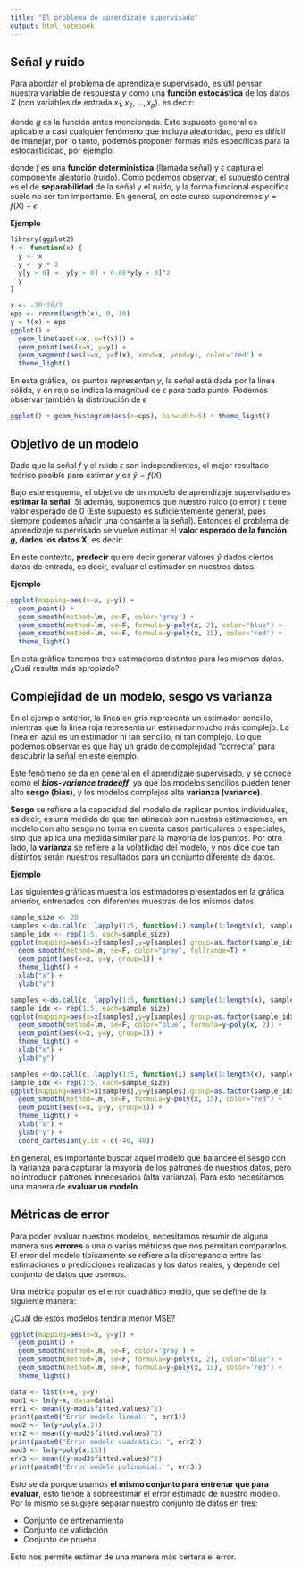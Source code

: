 ```yaml
---
title: "El problema de aprendizaje supervisado"
output: html_notebook
---
```


## Señal y ruido

Para abordar el problema de aprendizaje supervisado, es útil pensar nuestra variable de respuesta $y$ como una **función estocástica** de los datos $X$ (con variables de entrada $x_1, x_2, \ldots, x_p$). es decir: 

\begin{equation*}
  y = g(X)
\end{equation*}

donde $g$ es la función antes mencionada. Este supuesto general es aplicable a casi cualquier fenómeno que incluya aleatoridad, pero es difícil de manejar, por lo tanto, podemos proponer formas más específicas para la estocasticidad, por ejemplo:

\begin{align*}
  y =& f(X) + \epsilon \\
  y =& f(X) * \epsilon \\
  y =& f(X)^\epsilon \\
  \ldots
\end{align*}

donde $f$ es una **función deterministica** (llamada señal) y $\epsilon$ captura el componente aleatorio (ruido). Como podemos observar, el supuesto central es el de **separabilidad** de la señal y el ruido, y la forma funcional específica suele no ser tan importante. En general, en este curso supondremos $y = f(X) + \epsilon$.

**Ejemplo**

```r
library(ggplot2)
f <- function(x) {
  y <- x
  y <- y * 2 
  y[y > 0] <- y[y > 0] + 0.05*y[y > 0]^2
  y
}

x <- -20:20/2
eps <- rnorm(length(x), 0, 10)
y = f(x) + eps
ggplot() + 
  geom_line(aes(x=x, y=f(x))) +
  geom_point(aes(x=x, y=y)) +
  geom_segment(aes(x=x, y=f(x), xend=x, yend=y), color='red') +
  theme_light()
```

En esta gráfica, los puntos representan $y$, la señal está dada por la linea sólida, y en rojo se indica la magnitud de $\epsilon$ para cada punto. Podemos observar también la distribución de $\epsilon$

```r
ggplot() + geom_histogram(aes(x=eps), binwidth=5) + theme_light()
```

## Objetivo de un modelo

Dado que la señal $f$ y el ruido $\epsilon$ son independientes, el mejor resultado teórico posible para estimar $y$ es $\hat{y} = f(X)$

Bajo este esquema, el objetivo de un modelo de aprendizaje supervisado es **estimar la señal**. Si además, suponemos que nuestro ruido (o error) $\epsilon$ tiene valor esperado de 0 (Este supuesto es suficientemente general, pues siempre podemos añadir una consante a la señal). Entonces el problema de aprendizaje supervisado se vuelve estimar el **valor esperado de la función $g$, dados los datos X**, es decir:

\begin{equation}
  \hat{y} = \hat{E}[g | X] =  \hat{f}(X)
\end{equation}

En este contexto, **predecir** quiere decir generar valores $\hat{y}$ dados ciertos datos de entrada, es decir, evaluar el estimador en nuestros datos.

**Ejemplo**
```r
ggplot(mapping=aes(x=x, y=y)) +
  geom_point() +
  geom_smooth(method=lm, se=F, color='gray') + 
  geom_smooth(method=lm, se=F, formula=y~poly(x, 2), color="blue") +
  geom_smooth(method=lm, se=F, formula=y~poly(x, 15), color='red') +
  theme_light()
```

En esta gráfica tenemos tres estimadores distintos para los mismos datos. ¿Cuál resulta más apropiado?

## Complejidad de un modelo, sesgo vs varianza

En el ejemplo anterior, la línea en gris representa un estimador sencillo, mientras que la linea roja representa un estimador mucho más complejo. La línea en azul es un estimador ni tan sencillo, ni tan complejo. Lo que podemos observar es que hay un grado de complejidad "correcta" para descubrir la señal en este ejemplo.

Este fenómeno se da en general en el aprendizaje supervisado, y se conoce como el **_bias-variance tradeoff_**, ya que los modelos sencillos pueden tener alto **sesgo (bias)**, y los modelos complejos alta **varianza (variance)**. 

**Sesgo** se refiere a la capacidad del modelo de replicar puntos individuales, es decir, es una medida de que tan atinadas son nuestras estimaciones, un modelo con alto sesgo no toma en cuenta casos particulares o especiales, sino que aplica una medida similar para la mayoría de los puntos. Por otro lado, la **varianza** se refiere a la volatilidad del modelo, y nos dice que tan distintos serán nuestros resultados para un conjunto diferente de datos.

**Ejemplo**

Las siguientes gráficas muestra los estimadores presentados en la gráfica anterior, entrenados con diferentes muestras de los mismos datos

```r
sample_size <- 20
samples <-do.call(c, lapply(1:5, function(i) sample(1:length(x), sample_size, replace=FALSE)))
sample_idx <- rep(1:5, each=sample_size)
ggplot(mapping=aes(x=x[samples],y=y[samples],group=as.factor(sample_idx))) + 
  geom_smooth(method=lm, se=F, color="gray", fullrange=T) + 
  geom_point(aes(x=x, y=y, group=1)) +
  theme_light() +
  xlab("x") + 
  ylab("y")

```

```r
samples <-do.call(c, lapply(1:5, function(i) sample(1:length(x), sample_size, replace=FALSE)))
sample_idx <- rep(1:5, each=sample_size)
ggplot(mapping=aes(x=x[samples],y=y[samples],group=as.factor(sample_idx))) + 
  geom_smooth(method=lm, se=F, color="blue", formula=y~poly(x, 2)) + 
  geom_point(aes(x=x, y=y, group=1)) +
  theme_light() +
  xlab("x") + 
  ylab("y")

```

```r
samples <-do.call(c, lapply(1:5, function(i) sample(1:length(x), sample_size, replace=FALSE)))
sample_idx <- rep(1:5, each=sample_size)
ggplot(mapping=aes(x=x[samples],y=y[samples],group=as.factor(sample_idx))) + 
  geom_smooth(method=lm, se=F, formula=y~poly(x, 15), color="red") + 
  geom_point(aes(x=x, y=y, group=1)) + 
  theme_light() +
  xlab("x") + 
  ylab("y") +
  coord_cartesian(ylim = c(-40, 40))

```

En general, es importante buscar aquel modelo que balancee el sesgo con la varianza para capturar la mayoría de los patrones de nuestros datos, pero no introducir patrones innecesarios (alta varianza). Para esto necesitamos una manera de **evaluar un modelo**

## Métricas de error

Para poder evaluar nuestros modelos, necesitamos resumir de alguna manera sus **errores** a una o varias métricas que nos permitan compararlos. El error del modelo típícamente se refiere a la discrepancia entre las estimaciones o predicciones realizadas y los datos reales, y depende del conjunto de datos que usemos.

Una métrica popular es el error cuadrático medio, que se define de la siguiente manera:

\begin{equation}
  MSE(\hat{y}, y) = \displaystyle\frac{1}{n}\sum_{i=1}^n (y_i - \hat{y})^2
\end{equation}

¿Cuál de estos modelos tendría menor MSE? 

```r
ggplot(mapping=aes(x=x, y=y)) +
  geom_point() +
  geom_smooth(method=lm, se=F, color='gray') + 
  geom_smooth(method=lm, se=F, formula=y~poly(x, 2), color="blue") +
  geom_smooth(method=lm, se=F, formula=y~poly(x, 15), color='red') +
  theme_light()
```

```r
data <- list(x=x, y=y)
mod1 <- lm(y~x, data=data)
err1 <- mean((y-mod1$fitted.values)^2)
print(paste0("Error modelo lineal: ", err1))
mod2 <- lm(y~poly(x,2))
err2 <- mean((y-mod2$fitted.values)^2)
print(paste0("Error modelo cuadrático: ", err2))
mod3 <- lm(y~poly(x,15))
err3 <- mean((y-mod3$fitted.values)^2)
print(paste0("Error modelo polinomial: ", err3))
```


Esto se da porque usamos **el mismo conjunto para entrenar que para evaluar**, esto tiende a sobreestimar el error estimado de nuestro modelo. Por lo mismo se sugiere separar nuestro conjunto de datos en tres:

* Conjunto de entrenamiento
* Conjunto de validación
* Conjunto de prueba

Esto nos permite estimar de una manera más certera el error.
